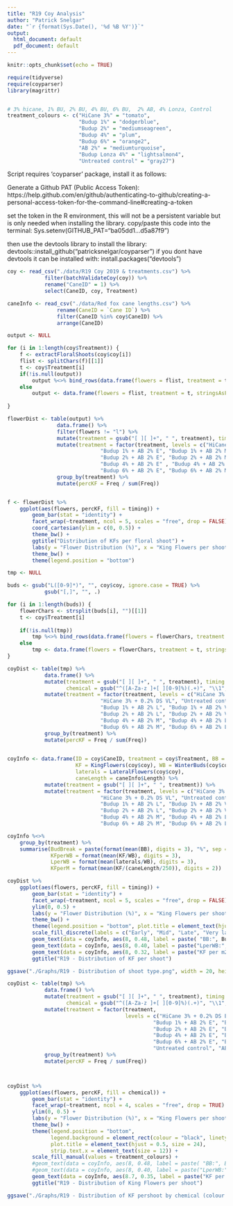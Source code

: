 ---
title: "R19 Coy Analysis"
author: "Patrick Snelgar"
date: "`r {format(Sys.Date(), '%d %B %Y')}`"
output:
  html_document: default
  pdf_document: default
---

```{r setup, include=FALSE}
knitr::opts_chunk$set(echo = TRUE)

require(tidyverse)
require(coyparser)
library(magrittr)


# 3% hicane, 1% BU, 2% BU, 4% BU, 6% BU,  2% AB, 4% Lonza, Control 
treatment_colours <- c("HiCane 3%" = "tomato", 
					   "Budup 1%" = "dodgerblue", 
					   "Budup 2%" = "mediumseagreen", 
					   "Budup 4%" = "plum", 
					   "Budup 6%" = "orange2", 
					   "AB 2%" = "mediumturquoise", 
					   "Budup Lonza 4%" = "lightsalmon4",  
					   "Untreated control" = "gray27")

```

Script requires 'coyparser' package, install it as follows:

Generate a Github PAT (Public Access Token): https://help.github.com/en/github/authenticating-to-github/creating-a-personal-access-token-for-the-command-line#creating-a-token

set the token in the R environment, this will not be a persistent variable but is only needed when installing the library.
copy/paste this code into the terminal: Sys.setenv(GITHUB_PAT="ba05dd1...d5a87f9")

then use the devtools library to install the library: devtools::install_github("patricksnelgar/coyparser")
if you dont have devtools it can be installed with: install.packages("devtools")


```{r data_import, include=FALSE}

coy <- read_csv("./data/R19 Coy 2019 & treatments.csv") %>%
			filter(batchValidateCoy(coy)) %>%
			rename("CaneID" = 1) %>%
			select(CaneID, coy, Treatment)

caneInfo <- read_csv("./data/Red fox cane lengths.csv") %>%
				rename(CaneID = `Cane ID`) %>%
				filter(CaneID %in% coy$CaneID) %>%
				arrange(CaneID)

```
```{r floral_analysis, echo=FALSE}
	
output <- NULL

for (i in 1:length(coy$Treatment)) {
	f <- extractFloralShoots(coy$coy[i])
	flist <- splitChars(f)[[1]]
	t <- coy$Treatment[i]
	if(!is.null(output))
		output %<>% bind_rows(data.frame(flowers = flist, treatment = t, stringsAsFactors = FALSE))
	else
		output <- data.frame(flowers = flist, treatment = t, stringsAsFactors = FALSE)
	
}

flowerDist <- table(output) %>%
				data.frame() %>%
				filter(flowers != "l") %>%
				mutate(treatment = gsub("[ ][ ]+", " ", treatment), timing = str_extract(treatment, "[LMEV]+$"), timing = replace(timing, is.na(timing), "C")) %>%
				mutate(treatment = factor(treatment, levels = c("HiCane 3% + 0.2% Driftstop E", "HiCane 3% M", "HiCane 3% L", "HiCane 3% VL", "Untreated control",
							  "Budup 1% + AB 2% E", "Budup 1% + AB 2% M", "Budup 1% + AB 2% L", "Budup 1% + AB 2% VL", "AB 2% M",
							  "Budup 2% + AB 2% E", "Budup 2% + AB 2% M", "Budup 2% + AB 2% L", "Budup 2% + AB 2% VL", "Budup Lonza 4% + AB 2% M",
							  "Budup 4% + AB 2% E" , "Budup 4% + AB 2% M", "Budup 4% + AB 2% L", "Budup 4% + AB 2% VL", "", 
							  "Budup 6% + AB 2% E", "Budup 6% + AB 2% M", "Budup 6% + AB 2% L", "Budup 6% + AB 2% VL", " "))) %>%
				group_by(treatment) %>%
				mutate(percKF = Freq / sum(Freq))


f <- flowerDist %>%
	ggplot(aes(flowers, percKF, fill = timing)) +
		geom_bar(stat = "identity") +
		facet_wrap(~treatment, ncol = 5, scales = "free", drop = FALSE) +
		coord_cartesian(ylim = c(0, 0.5)) + 
		theme_bw() +
		ggtitle("Distribution of KFs per floral shoot") +
		labs(y = "Flower Distribution (%)", x = "King Flowers per shoot", fill = "Application Timing") + 
		theme_bw() +
		theme(legend.position = "bottom")  

```


```{r all_buds_analysis, echo=FALSE}

tmp <- NULL

buds <- gsub("L([0-9]*)", "", coy$coy, ignore.case = TRUE) %>%
			gsub("[,]", "", .)

for (i in 1:length(buds)) {
	flowerChars <- strsplit(buds[i], "")[[1]]
	t <- coy$Treatment[i]
	
	if(!is.null(tmp))
		tmp %<>% bind_rows(data.frame(flowers = flowerChars, treatment = t, stringsAsFactors = FALSE))
	else
		tmp <- data.frame(flowers = flowerChars, treatment = t, stringsAsFactors = FALSE)
}

coyDist <- table(tmp) %>%
			data.frame() %>%
			mutate(treatment = gsub("[ ][ ]+", " ", treatment), timing = str_extract(treatment, "[LMEV]+$"),
				   chemical = gsub("^([A-Za-z ]+[ ][0-9]%)(.+)", "\\1", treatment)) %>%
			mutate(treatment = factor(treatment, levels = c("HiCane 3% + 0.2% DS E", "HiCane 3% + 0.2% DS M", "HiCane 3% + 0.2% DS L", 
							  "HiCane 3% + 0.2% DS VL", "Untreated control", "Budup 1% + AB 2% E", "Budup 1% + AB 2% M",
							  "Budup 1% + AB 2% L", "Budup 1% + AB 2% VL", "AB 2% M", "Budup 2% + AB 2% E", "Budup 2% + AB 2% M", 
							  "Budup 2% + AB 2% L", "Budup 2% + AB 2% VL", "Budup Lonza 4% + AB 2% M", "Budup 4% + AB 2% E" , 
							  "Budup 4% + AB 2% M", "Budup 4% + AB 2% L", "Budup 4% + AB 2% VL", "",  "Budup 6% + AB 2% E", 
							  "Budup 6% + AB 2% M", "Budup 6% + AB 2% L", "Budup 6% + AB 2% VL", " "))) %>%
			group_by(treatment) %>%
			mutate(percKF = Freq / sum(Freq))
			

coyInfo <- data.frame(ID = coy$CaneID, treatment = coy$Treatment, BB = budBreak(coy$coy) * 100, 
					  KF = KingFlowers(coy$coy), WB = WinterBuds(coy$coy), 
					  laterals = LateralFlowers(coy$coy),
					  caneLength = caneInfo$Length) %>%
			mutate(treatment = gsub("[ ][ ]+", " ", treatment)) %>%
			mutate(treatment = factor(treatment, levels = c("HiCane 3% + 0.2% DS E", "HiCane 3% + 0.2% DS M", "HiCane 3% + 0.2% DS L", 
							  "HiCane 3% + 0.2% DS VL", "Untreated control", "Budup 1% + AB 2% E", "Budup 1% + AB 2% M",
							  "Budup 1% + AB 2% L", "Budup 1% + AB 2% VL", "AB 2% M", "Budup 2% + AB 2% E", "Budup 2% + AB 2% M", 
							  "Budup 2% + AB 2% L", "Budup 2% + AB 2% VL", "Budup Lonza 4% + AB 2% M", "Budup 4% + AB 2% E" , 
							  "Budup 4% + AB 2% M", "Budup 4% + AB 2% L", "Budup 4% + AB 2% VL", "",  "Budup 6% + AB 2% E", 
							  "Budup 6% + AB 2% M", "Budup 6% + AB 2% L", "Budup 6% + AB 2% VL", " ")))

coyInfo %<>% 
	group_by(treatment) %>% 
	summarise(BudBreak = paste(format(mean(BB), digits = 3), "%", sep = ""), 
			  KFperWB = format(mean(KF/WB), digits = 3),
			  LperWB = format(mean(laterals/WB), digits = 3),
			  KFperM = format(mean(KF/(caneLength/250)), digits = 2))

coyDist %>%
	ggplot(aes(flowers, percKF, fill = timing)) +
		geom_bar(stat = "identity") +
		facet_wrap(~treatment, ncol = 5, scales = "free", drop = FALSE) +
		ylim(0, 0.5) + 
		labs(y = "Flower Distribution (%)", x = "King Flowers per shoot", main = "COY distribution for R19", fill = "Application Timing") + 
		theme_bw() +
		theme(legend.position = "bottom", plot.title = element_text(hjust = 0.5, size = 20)) + 
		scale_fill_discrete(labels = c("Early", "Mid", "Late", "Very late", "Control")) +
		geom_text(data = coyInfo, aes(8, 0.48, label = paste( "BB:", BudBreak)), hjust = "left", inherit.aes = FALSE) + 
		geom_text(data = coyInfo, aes(8, 0.40, label = paste("LperWB:", LperWB)), hjust = "left", inherit.aes = FALSE) +
		geom_text(data = coyInfo, aes(8, 0.32, label = paste("KF per m2:", KFperM)), hjust = "left", inherit.aes = FALSE) + 
		ggtitle("R19 - Distribution of KF per shoot")

ggsave("./Graphs/R19 - Distribution of shoot type.png", width = 20, height = 12)


```


```{r report_graph, echo = FALSE}

coyDist <- table(tmp) %>%
			data.frame() %>%
			mutate(treatment = gsub("[ ][ ]+", " ", treatment), timing = str_extract(treatment, "[LMEV]+$"),
				   chemical = gsub("^([A-Za-z ]+[ ][0-9]%)(.+)", "\\1", treatment)) %>%
			mutate(treatment = factor(treatment, 
									  levels = c("HiCane 3% + 0.2% DS E", "HiCane 3% + 0.2% DS M", "HiCane 3% + 0.2% DS L", "HiCane 3% + 0.2% DS VL", 
									  		   "Budup 1% + AB 2% E", "Budup 1% + AB 2% M", "Budup 1% + AB 2% L", "Budup 1% + AB 2% VL", 
									  		   "Budup 2% + AB 2% E", "Budup 2% + AB 2% M", "Budup 2% + AB 2% L", "Budup 2% + AB 2% VL", 
									  		   "Budup 4% + AB 2% E", "Budup 4% + AB 2% M", "Budup 4% + AB 2% L", "Budup 4% + AB 2% VL", 
									  		   "Budup 6% + AB 2% E", "Budup 6% + AB 2% M", "Budup 6% + AB 2% L", "Budup 6% + AB 2% VL", 
									  		   "Untreated control", "AB 2% M", "Budup Lonza 4% + AB 2% M"))) %>%
			group_by(treatment) %>%
			mutate(percKF = Freq / sum(Freq))



coyDist %>%
	ggplot(aes(flowers, percKF, fill = chemical)) +
		geom_bar(stat = "identity") +
		facet_wrap(~treatment, ncol = 4, scales = "free", drop = TRUE) +
		ylim(0, 0.5) + 
		labs(y = "Flower Distribution (%)", x = "King Flowers per shoot", main = "COY distribution for R19", fill = "Application Timing") + 
		theme_bw() +
		theme(legend.position = "bottom", 
			  legend.background = element_rect(colour = "black", linetype = 1),
			  plot.title = element_text(hjust = 0.5, size = 24), 
			  strip.text.x = element_text(size = 12)) + 
		scale_fill_manual(values = treatment_colours) +
		#geom_text(data = coyInfo, aes(8, 0.48, label = paste( "BB:", BudBreak)), hjust = "left", inherit.aes = FALSE) + 
		#geom_text(data = coyInfo, aes(8, 0.40, label = paste("LperWB:", LperWB)), hjust = "left", inherit.aes = FALSE) +
		geom_text(data = coyInfo, aes(8.7, 0.35, label = paste("KF per m² :", KFperM)), hjust = "left", inherit.aes = FALSE) + 
		ggtitle("R19 - Distribution of King Flowers per shoot")

ggsave("./Graphs/R19 - Distribution of KF pershoot by chemical (colour corrected).png", width = 20, height = 12)

```